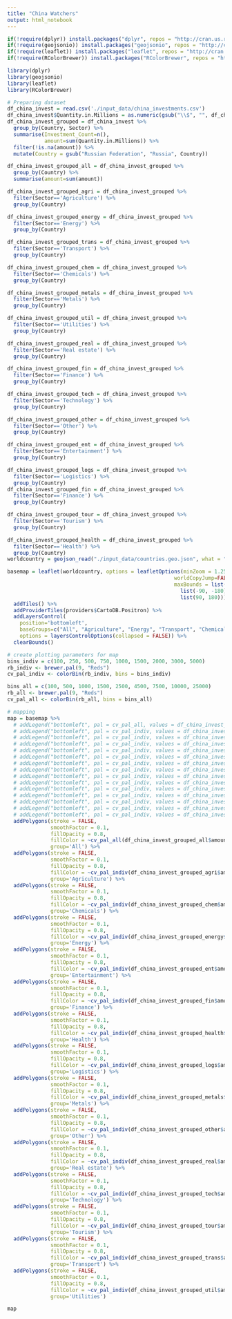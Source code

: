 ```yaml
---
title: "China Watchers"
output: html_notebook
---
```


```r
if(!require(dplyr)) install.packages("dplyr", repos = "http://cran.us.r-project.org")
if(!require(geojsonio)) install.packages("geojsonio", repos = "http://cran.us.r-project.org")
if(!require(leaflet)) install.packages("leaflet", repos = "http://cran.us.r-project.org")
if(!require(RColorBrewer)) install.packages("RColorBrewer", repos = "http://cran.us.r-project.org")

library(dplyr)
library(geojsonio)
library(leaflet)
library(RColorBrewer)
```
```r
# Preparing dataset
df_china_invest = read.csv('./input_data/china_investments.csv')
df_china_invest$Quantity.in.Millions = as.numeric(gsub("\\$", "", df_china_invest$Quantity.in.Millions))
df_china_invest_grouped = df_china_invest %>%
  group_by(Country, Sector) %>%
  summarise(Investment_Count=n(),
            amount=sum(Quantity.in.Millions)) %>% 
  filter(!is.na(amount)) %>% 
  mutate(Country = gsub("Russian Federation", "Russia", Country))

df_china_invest_grouped_all = df_china_invest_grouped %>% 
  group_by(Country) %>% 
  summarise(amount=sum(amount))

df_china_invest_grouped_agri = df_china_invest_grouped %>% 
  filter(Sector=='Agriculture') %>% 
  group_by(Country)

df_china_invest_grouped_energy = df_china_invest_grouped %>% 
  filter(Sector=='Energy') %>% 
  group_by(Country)

df_china_invest_grouped_trans = df_china_invest_grouped %>% 
  filter(Sector=='Transport') %>% 
  group_by(Country)

df_china_invest_grouped_chem = df_china_invest_grouped %>% 
  filter(Sector=='Chemicals') %>% 
  group_by(Country)

df_china_invest_grouped_metals = df_china_invest_grouped %>% 
  filter(Sector=='Metals') %>% 
  group_by(Country)

df_china_invest_grouped_util = df_china_invest_grouped %>% 
  filter(Sector=='Utilities') %>% 
  group_by(Country)

df_china_invest_grouped_real = df_china_invest_grouped %>% 
  filter(Sector=='Real estate') %>% 
  group_by(Country)

df_china_invest_grouped_fin = df_china_invest_grouped %>% 
  filter(Sector=='Finance') %>% 
  group_by(Country)

df_china_invest_grouped_tech = df_china_invest_grouped %>% 
  filter(Sector=='Technology') %>% 
  group_by(Country)

df_china_invest_grouped_other = df_china_invest_grouped %>% 
  filter(Sector=='Other') %>% 
  group_by(Country)

df_china_invest_grouped_ent = df_china_invest_grouped %>% 
  filter(Sector=='Entertainment') %>% 
  group_by(Country)

df_china_invest_grouped_logs = df_china_invest_grouped %>% 
  filter(Sector=='Logistics') %>% 
  group_by(Country)
df_china_invest_grouped_fin = df_china_invest_grouped %>% 
  filter(Sector=='Finance') %>% 
  group_by(Country)

df_china_invest_grouped_tour = df_china_invest_grouped %>% 
  filter(Sector=='Tourism') %>% 
  group_by(Country)

df_china_invest_grouped_health = df_china_invest_grouped %>% 
  filter(Sector=='Health') %>% 
  group_by(Country)
worldcountry = geojson_read("./input_data/countries.geo.json", what = "sp")
```
```r
basemap = leaflet(worldcountry, options = leafletOptions(minZoom = 1.25, 
                                                      worldCopyJump=FALSE,
                                                      maxBounds = list(
                                                        list(-90, -180),
                                                        list(90, 180)))) %>% 
  addTiles() %>% 
  addProviderTiles(providers$CartoDB.Positron) %>%
  addLayersControl(
    position='bottomleft',
    baseGroups=c("All", "Agriculture", "Energy", "Transport", "Chemicals", "Metals", "Utilities", "Real estate", "Finance", "Technology", "Other", "Entertainment", "Logistics", "Tourism", "Health"),
    options = layersControlOptions(collapsed = FALSE)) %>% 
  clearBounds()
```
```r
# create plotting parameters for map
bins_indiv = c(100, 250, 500, 750, 1000, 1500, 2000, 3000, 5000) 
rb_indiv <- brewer.pal(9, "Reds")
cv_pal_indiv <- colorBin(rb_indiv, bins = bins_indiv)

bins_all = c(100, 500, 1000, 1500, 2500, 4500, 7500, 10000, 25000) 
rb_all <- brewer.pal(9, "Reds")
cv_pal_all <- colorBin(rb_all, bins = bins_all)

# mapping
map = basemap %>%
  # addLegend("bottomleft", pal = cv_pal_all, values = df_china_invest_grouped_all$amount, title = "<small>Investment Value (in millions)</small>", group = 'All') %>%
  # addLegend("bottomleft", pal = cv_pal_indiv, values = df_china_invest_grouped_agri$amount, title = "<small>Investment Value (in millions)</small>", group = 'Agriculture') %>% 
  # addLegend("bottomleft", pal = cv_pal_indiv, values = df_china_invest_grouped_chem$amount, title = "<small>Investment Value (in millions)</small>", group = 'Chemicals') %>% 
  # addLegend("bottomleft", pal = cv_pal_indiv, values = df_china_invest_grouped_energy$amount, title = "<small>Investment Value (in millions)</small>", group = 'Energy') %>% 
  # addLegend("bottomleft", pal = cv_pal_indiv, values = df_china_invest_grouped_ent$amount, title = "<small>Investment Value (in millions)</small>", group = 'Entertainment') %>% 
  # addLegend("bottomleft", pal = cv_pal_indiv, values = df_china_invest_grouped_fin$amount, title = "<small>Investment Value (in millions)</small>", group = 'Finance') %>% 
  # addLegend("bottomleft", pal = cv_pal_indiv, values = df_china_invest_grouped_health$amount, title = "<small>Investment Value (in millions)</small>", group = 'Health') %>% 
  # addLegend("bottomleft", pal = cv_pal_indiv, values = df_china_invest_grouped_logs$amount, title = "<small>Investment Value (in millions)</small>", group = 'Logistics') %>% 
  # addLegend("bottomleft", pal = cv_pal_indiv, values = df_china_invest_grouped_metals$amount, title = "<small>Investment Value (in millions)</small>", group = 'Metals') %>% 
  # addLegend("bottomleft", pal = cv_pal_indiv, values = df_china_invest_grouped_other$amount, title = "<small>Investment Value (in millions)</small>", group = 'Other') %>% 
  # addLegend("bottomleft", pal = cv_pal_indiv, values = df_china_invest_grouped_real$amount, title = "<small>Investment Value (in millions)</small>", group = 'Real estate') %>% 
  # addLegend("bottomleft", pal = cv_pal_indiv, values = df_china_invest_grouped_tech$amount, title = "<small>Investment Value (in millions)</small>", group = 'Technology') %>% 
  # addLegend("bottomleft", pal = cv_pal_indiv, values = df_china_invest_grouped_tour$amount, title = "<small>Investment Value (in millions)</small>", group = 'Tourism') %>% 
  # addLegend("bottomleft", pal = cv_pal_indiv, values = df_china_invest_grouped_trans$amount, title = "<small>Investment Value (in millions)</small>", group = 'Transport') %>% 
  # addLegend("bottomleft", pal = cv_pal_indiv, values = df_china_invest_grouped_util$amount, title = "<small>Investment Value (in millions)</small>", group = 'Utilities') %>% 
  addPolygons(stroke = FALSE,
              smoothFactor = 0.1,
              fillOpacity = 0.8,
              fillColor = ~cv_pal_all(df_china_invest_grouped_all$amount),
              group='All') %>%  
  addPolygons(stroke = FALSE,
              smoothFactor = 0.1,
              fillOpacity = 0.8,
              fillColor = ~cv_pal_indiv(df_china_invest_grouped_agri$amount),
              group='Agriculture') %>% 
  addPolygons(stroke = FALSE,
              smoothFactor = 0.1,
              fillOpacity = 0.8,
              fillColor = ~cv_pal_indiv(df_china_invest_grouped_chem$amount),
              group='Chemicals') %>%
  addPolygons(stroke = FALSE,
              smoothFactor = 0.1,
              fillOpacity = 0.8,
              fillColor = ~cv_pal_indiv(df_china_invest_grouped_energy$amount),
              group='Energy') %>%
  addPolygons(stroke = FALSE,
              smoothFactor = 0.1,
              fillOpacity = 0.8,
              fillColor = ~cv_pal_indiv(df_china_invest_grouped_ent$amount),
              group='Entertainment') %>%
  addPolygons(stroke = FALSE,
              smoothFactor = 0.1,
              fillOpacity = 0.8,
              fillColor = ~cv_pal_indiv(df_china_invest_grouped_fin$amount),
              group='Finance') %>%
  addPolygons(stroke = FALSE,
              smoothFactor = 0.1,
              fillOpacity = 0.8,
              fillColor = ~cv_pal_indiv(df_china_invest_grouped_health$amount),
              group='Health') %>%
  addPolygons(stroke = FALSE,
              smoothFactor = 0.1,
              fillOpacity = 0.8,
              fillColor = ~cv_pal_indiv(df_china_invest_grouped_logs$amount),
              group='Logistics') %>%
  addPolygons(stroke = FALSE,
              smoothFactor = 0.1,
              fillOpacity = 0.8,
              fillColor = ~cv_pal_indiv(df_china_invest_grouped_metals$amount),
              group='Metals') %>%
  addPolygons(stroke = FALSE,
              smoothFactor = 0.1,
              fillOpacity = 0.8,
              fillColor = ~cv_pal_indiv(df_china_invest_grouped_other$amount),
              group='Other') %>%
  addPolygons(stroke = FALSE,
              smoothFactor = 0.1,
              fillOpacity = 0.8,
              fillColor = ~cv_pal_indiv(df_china_invest_grouped_real$amount),
              group='Real estate') %>%
  addPolygons(stroke = FALSE,
              smoothFactor = 0.1,
              fillOpacity = 0.8,
              fillColor = ~cv_pal_indiv(df_china_invest_grouped_tech$amount),
              group='Technology') %>%
  addPolygons(stroke = FALSE,
              smoothFactor = 0.1,
              fillOpacity = 0.8,
              fillColor = ~cv_pal_indiv(df_china_invest_grouped_tour$amount),
              group='Tourism') %>%
  addPolygons(stroke = FALSE,
              smoothFactor = 0.1,
              fillOpacity = 0.8,
              fillColor = ~cv_pal_indiv(df_china_invest_grouped_trans$amount),
              group='Transport') %>%
  addPolygons(stroke = FALSE,
              smoothFactor = 0.1,
              fillOpacity = 0.8,
              fillColor = ~cv_pal_indiv(df_china_invest_grouped_util$amount),
              group='Utilities')

map
```

